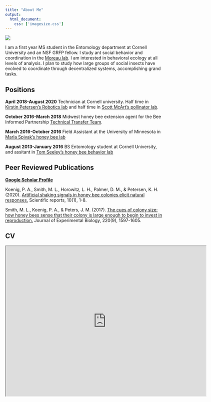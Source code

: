 ```yaml
---
title: "About Me"
output: 
  html_document:
    css: ['imagesize.css']
---
```

![](~/profwebsite.git/photos for site/headshot.jpeg)

I am a first year MS student in the Entomology department at Cornell University and an NSF GRFP fellow. I study ant social behavior and coordination in the <a href="http://www.moreaulab.entomology.cornell.edu/people/corrie-moreau/">Moreau lab</a>. I am interested in behavioral ecology at all levels of analysis. I plan to study how large groups of social insects have evolved to coordinate through decentralized systems, accomplishing grand tasks.

## Positions
**April 2018-August 2020** Technician at Cornell university. Half time in <a href="https://cei.ece.cornell.edu/">Kirstin Petersen's Robotics lab</a> and half time in <a href="http://blogs.cornell.edu/mcartlab/people/">Scott McArt's pollinator lab</a>.

**October 2016-March 2018** Midwest honey bee extension agent for the Bee Informed Partnership <a href="https://beeinformed.org/services/tech-teams/">Technical Transfer Team</a>.

**March 2016-October 2016** Field Assistant at the University of Minnesota in <a href="https://www.beelab.umn.edu/meet-us/dr-marla-spivak">Marla Spivak's honey bee lab</a> 

**August 2013-January 2016** BS Entomology student at Cornell University, and assitant in <a href="http://pages.nbb.cornell.edu/seeley.shtml">Tom Seeley's honey bee behavior lab</a>


## Peer Reviewed Publications
<a href="https://scholar.google.com/citations?user=iggT3E8AAAAJ&hl=en&oi=sra">**Google Scholar Profile**</a>

Koenig, P. A., Smith, M. L., Horowitz, L. H., Palmer, D. M., & Petersen, K. H. (2020). [Artificial shaking signals in honey bee colonies elicit natural responses.](~/profwebsite.git/paper/artificialshakingsignals2020.pdf) Scientific reports, 10(1), 1-8.

Smith, M. L., Koenig, P. A., & Peters, J. M. (2017). [The cues of colony size: how honey bees sense that their colony is large enough to begin to invest in reproduction.](~/profwebsite.git/paper/cuesofcolonysize2016.pdf) Journal of Experimental Biology, 220(9), 1597-1605.

## CV

<iframe src="https://drive.google.com/file/d/1DRHoBtN_qHiyO-8prvXH-Sz_4-w5sDou/preview" width="640" height="480"></iframe>

